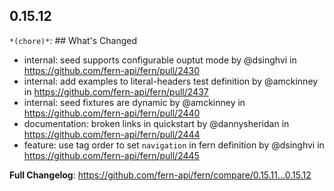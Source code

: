 ## 0.15.12
`*(chore)*`: ## What's Changed
* internal: seed supports configurable ouptut mode by @dsinghvi in https://github.com/fern-api/fern/pull/2430
* internal: add examples to literal-headers test definition by @amckinney in https://github.com/fern-api/fern/pull/2437
* internal: seed fixtures are dynamic by @amckinney in https://github.com/fern-api/fern/pull/2440
* documentation: broken links in quickstart by @dannysheridan in https://github.com/fern-api/fern/pull/2444
* feature: use tag order to set `navigation` in fern definition by @dsinghvi in https://github.com/fern-api/fern/pull/2445


**Full Changelog**: https://github.com/fern-api/fern/compare/0.15.11...0.15.12

